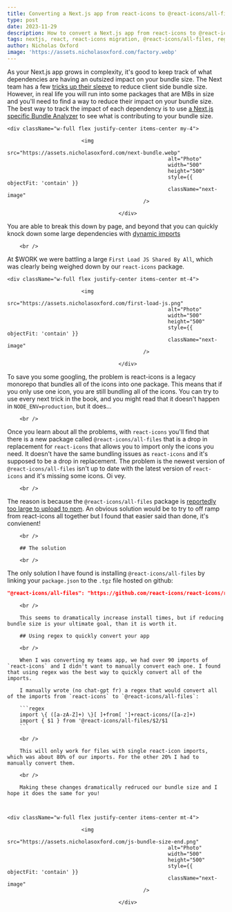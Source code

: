 ```yaml
---
title: Converting a Next.js app from react-icons to @react-icons/all-files
type: post
date: 2023-11-29
description: How to convert a Next.js app from react-icons to @react-icons/all-files using regex
tags: nextjs, react, react-icons migration, @react-icons/all-files, regex pattern matching, icon library optimization, nextjs performance, code refactoring, javascript development, UI component best practices, Next.js icon loading, JSX icons
author: Nicholas Oxford
image: 'https://assets.nicholasoxford.com/factory.webp'
---
```


As your Next.js app grows in complexity, it's good to keep track of what dependencies are having an outsized impact on your bundle size. The Next team has a few [tricks up their sleeve](https://vercel.com/blog/how-we-optimized-package-imports-in-next-js) to reduce client side bundle size. However, in real life you will run into some packages that are MBs in size and you'll need to find a way to reduce their impact on your bundle size.
                <br />
The best way to track the impact of each dependency is to use [a Next.js specific Bundle Analyzer](https://www.npmjs.com/package/@next/bundle-analyzer) to see what is contributing to your bundle size.

    <div className="w-full flex justify-center items-center my-4">

                            <img
                                                        src="https://assets.nicholasoxford.com/next-bundle.webp"
                                                        alt="Photo"
                                                        width="500"
                                                        height="500"
                                                        style={{ objectFit: 'contain' }}
                                                        className="next-image"
                                                />

                                        </div>

You are able to break this down by page, and beyond that you can quickly knock down some large dependencies with [dynamic imports](https://nextjs.org/docs/pages/building-your-application/optimizing/lazy-loading)

        <br />

At $WORK we were battling a large `First Load JS Shared By All`, which was clearly being weighed down by our `react-icons` package.

    <div className="w-full flex justify-center items-center mt-4">

                            <img
                                                        src="https://assets.nicholasoxford.com/first-load-js.png"
                                                        alt="Photo"
                                                        width="500"
                                                        height="500"
                                                        style={{ objectFit: 'contain' }}
                                                        className="next-image"
                                                />

                                        </div>

To save you some googling, the problem is react-icons is a legacy monorepo that bundles all of the icons into one package. This means that if you only use one icon, you are still bundling all of the icons. You can try to use every next trick in the book, and you might read that it doesn't happen in `NODE_ENV=production`, but it does...

        <br />

Once you learn about all the problems, with `react-icons` you'll find that there is a new package called `@react-icons/all-files` that is a drop in replacement for `react-icons` that allows you to import only the icons you need. It doesn't have the same bundling issues as `react-icons` and it's supposed to be a drop in replacement. The problem is the newest version of `@react-icons/all-files` isn't up to date with the latest version of `react-icons` and it's missing some icons. Oi vey.

        <br />

The reason is because the `@react-icons/all-files` package is [reportedly too large to upload to npm](https://github.com/react-icons/react-icons/issues/593#issuecomment-1233711489). An obvious solution would be to try to off ramp from react-icons all together but I found that easier said than done, it's convienent!

        <br />

        ## The solution

        <br />

The only solution I have found is installing `@react-icons/all-files` by linking your `package.json` to the `.tgz` file hosted on github:

```json
"@react-icons/all-files": "https://github.com/react-icons/react-icons/releases/download/v4.11.0/react-icons-all-files-4.11.0.tgz",
```

        <br />

        This seems to dramatically increase install times, but if reducing bundle size is your ultimate goal, than it is worth it.

        ## Using regex to quickly convert your app

        <br />

        When I was converting my teams app, we had over 90 imports of `react-icons` and I didn't want to manually convert each one. I found that using regex was the best way to quickly convert all of the imports.

        I manually wrote (no chat-gpt fr) a regex that would convert all of the imports from `react-icons` to `@react-icons/all-files`:

        ```regex
        import \{ ([a-zA-Z]+) \}[ ]+from[ ']+react-icons/([a-z]+)
        import { $1 } from '@react-icons/all-files/$2/$1
        ```

        <br />

        This will only work for files with single react-icon imports, which was about 80% of our imports. For the other 20% I had to manually convert them.

        <br />

        Making these changes dramatically redruced our bundle size and I hope it does the same for you!



    <div className="w-full flex justify-center items-center mt-4">

                            <img
                                                        src="https://assets.nicholasoxford.com/js-bundle-size-end.png"
                                                        alt="Photo"
                                                        width="500"
                                                        height="500"
                                                        style={{ objectFit: 'contain' }}
                                                        className="next-image"
                                                />

                                        </div>
